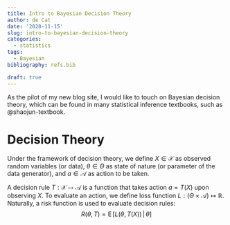 ```yaml
---
title: Intro to Bayesian Decision Theory
author: de Cat
date: '2020-11-15'
slug: intro-to-bayesian-decision-theory
categories:
  - statistics
tags:
  - Bayesian
bibliography: refs.bib

draft: true
---
```


As the pilot of my new blog site, I would like to touch on Bayesian decision theory, which can be found in many statistical inference textbooks, such as @shaojun-textbook.

# Decision Theory

Under the framework of decision theory, we define $X \in \mathcal{X}$ as observed random variables (or data), $\theta \in \Theta$ as state of nature (or parameter of the data generator), and $a \in \mathcal{A}$ as action to be taken.

A decision rule $T: \mathcal{X} \mapsto \mathcal{A}$ is a function that takes action $a = T(X)$ upon observing $X$. To evaluate an action, we define loss function $L: (\Theta \times \mathcal{A}) \mapsto \mathbb{R}$. Naturally, a risk function is used to evaluate decision rules:
$$R(\theta, T) = \operatorname{E}\left[L\left(\theta, T(X)\right)\, \Big\vert\, \theta\right]$$